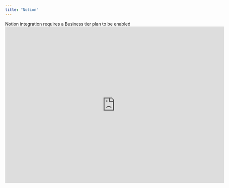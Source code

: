 ```yaml
---
title: "Notion"
---
```


<Info>
  Notion integration requires a Business tier plan to be enabled
</Info>

<iframe width="705" height="505" src="https://www.youtube.com/embed/ktKuUBMT4zo?si=_cElGjAoyalDSq7U" title="YouTube video player" frameborder="0" allow="accelerometer; autoplay; clipboard-write; encrypted-media; gyroscope; picture-in-picture; web-share" referrerpolicy="strict-origin-when-cross-origin" allowfullscreen />

### Step 1: Create a new Notion database

1. Create a new database
2. Create one column (any name / type will work)
3. Click ‘Share’ and copy URL

### Step 2: Paste in Kondo

- go to [app.trykondo.com/webhooks/new](http://app.trykondo.com/webhooks/new) or click on the ⚡ in the bottom right menu
- paste the URL
- Click “configure it here’ and grant access to the database

  ![](/CleanShot2025-03-03at19.20.20.png)
- Select your update preferences
  - general-update checked: will update the sheet **every time there is a change** in Kondo e.g. new messages sent, received, labels or notes updated etc.
  - general-update un-checked: will only update the sheet upon manual triggering of sync

### Step 3: Test and save

Scroll down and click ‘Test and Save’

### Step 4: Manually trigger a sync 

Once you have at least 1 destination set up, you can trigger a sync by selecting a few rows and clicking the ⚡ button or with Cmd \+ K \> Sync

![](https://mintlify.s3-us-west-1.amazonaws.com/kondo/CleanShot2025-03-03at19.10.25.png)